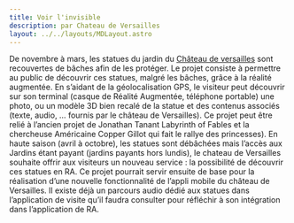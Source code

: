 ```yaml
---
title: Voir l'invisible
description: par Chateau de Versailles
layout: ../../layouts/MDLayout.astro
---
```


De novembre à mars, les statues du jardin du [Château de versailles][CV] sont recouvertes de bâches afin de les protéger. Le projet consiste à permettre au public de découvrir ces statues, malgré les bâches, grâce à la réalité augmentée. En s’aidant de la géolocalisation GPS, le visiteur peut découvrir sur son terminal (casque de Réalité Augmentée, téléphone portable) une photo, ou un modèle 3D bien recalé de la statue et des contenus associés (texte, audio, … fournis par le château de Versailles). Ce projet peut être relié à l’ancien projet de Jonathan Tanant Labyrinth of Fables et la chercheuse Américaine Copper Gillot qui fait le rallye des princesses).
En haute saison (avril à octobre), les statues sont débâchées mais l’accès aux Jardins étant payant (jardins payants hors lundis), le chateau de Versailles souhaite offrir aux visiteurs un nouveau service : la possibilité de découvrir ces statues en RA. Ce projet pourrait servir ensuite de base pour la réalisation d’une nouvelle fonctionnalité de l’appli mobile du château de Versailles. Il existe déjà un parcours audio dédié aux statues dans l’application de visite qu’il faudra consulter pour réfléchir à son intégration dans l’application de RA.

[CV]: https://www.chateauversailles.fr/

